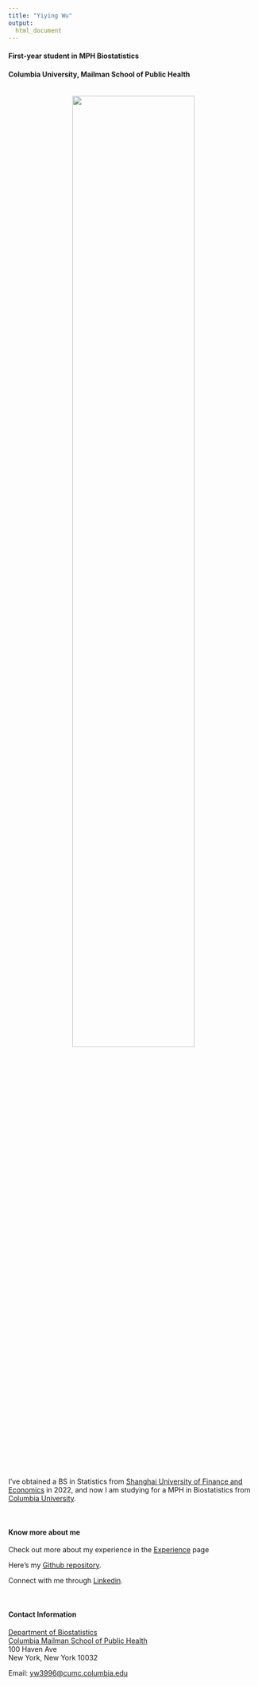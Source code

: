 ```yaml
---
title: "Yiying Wu"
output: 
  html_document
---
```


####   First-year student in MPH Biostatistics <br>
####   Columbia University, Mailman School of Public Health

<br>
<center>
![](images/wyy.pic.jpg){width=70%}
</center>
<br>

I've obtained a BS in Statistics from [Shanghai University of Finance and Economics](https://english.sufe.edu.cn/) in 2022, and now I am studying for a MPH in Biostatistics from [Columbia University](https://www.mailman.columbia.edu/become-student/departments/biostatistics). 

<br>

#### Know more about me

Check out more about my experience in the [Experience](experience.html) page

Here's my [Github repository](http://github.com/wuyiying2018/).

Connect with me through [Linkedin](https://www.linkedin.com/in/yiying-wu-9a0bab251/).

<br>

#### Contact Information

[Department of Biostatistics](http://www.mailman.columbia.edu/academic-departments/biostatistics)  
[Columbia Mailman School of Public Health](http://www.mailman.columbia.edu/)  
100 Haven Ave
<br>
New York, New York 10032  


Email: [yw3996@cumc.columbia.edu](mailto:yw3996@cumc.columbia.edu)  







